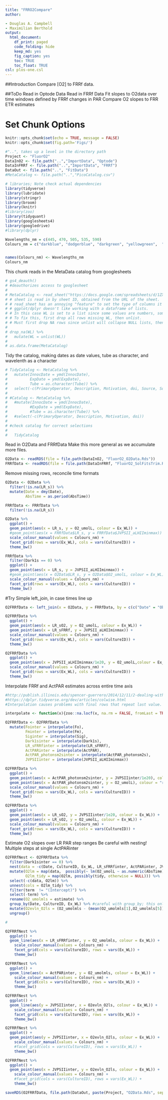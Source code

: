 ```yaml
---
title: "FRRO2Compare"
author:

- Douglas A. Campbell
- Maximilian Berthold
output:
  html_document:
    df_print: paged
    code_folding: hide
    keep_md: yes
    fig_caption: yes
    toc: TRUE
    toc_float: TRUE
csl: plos-one.csl
---
```


##Introduction
Compare [O2] to FRRf data.

##ToDo
Read in Optode Data
Read in FRRf Data
Fit slopes to O2data over time windows defined by FRRf changes in PAR
Compare O2 slopes to FRR ETR estimates


# Set Chunk Options
```r
knitr::opts_chunk$set(echo = TRUE, message = FALSE)
knitr::opts_chunk$set(fig.path='Figs/')
```

```r
#"..", takes up a level in the directory path
Project <- "FluorO2"
DataInO2 <- file.path("..","ImportData", "Optode")
DataInFRRf <- file.path("..","ImportData", "FRRf")
DataOut <- file.path("..", "FitData")
#MetaCatalog <- file.path("..","PicoCatalog.csv")

```

```r
# libraries; Note check actual dependencies
library(tidyverse)
library(lubridate)
library(stringr)
library(broom)
library(knitr)
#library(zoo)
library(tidyquant)
library(googlesheets4)
library(googledrive)
#library(dplyr)
```

```r
Wavelengths_nm = c(445, 470, 505, 535, 590)
Colours_nm = c("darkblue", "dodgerblue", "darkgreen", "yellowgreen",  "darkorange")


names(Colours_nm) <- Wavelengths_nm
Colours_nm

```

This chunk reads in the MetaData catalog from googlesheets 
```r
# gs4_deauth()
# #deauthorizes access to googlesheet
# 
# MetaCatalog <- read_sheet("https://docs.google.com/spreadsheets/d/1ZXpwR7Gfto-uRzVdXzMpQF4frbrvMLH_IyLqonFZRSw/edit#gid=0") %>%
# # sheet is read in by sheet ID, obtained from the URL of the sheet.
# # read_sheet has an annoying "feature" to set the type of columns it can't parse to a list.
# # ggplot/dplyr doesn't like working with a dataframe of lists.
# # In this case WL is set to a list since some values are numbers, some are strings, some are blank.
# # To fix this, first drop all rows missing WL, then unlist.
# # Must first drop NA rows since unlist will collapse NULL lists, then the unlisted WL is a shorter length than original WL column, which mutate doesn't like.
# 
# drop_na(WL) %>%
#   mutate(WL = unlist(WL))
# 
# as.data.frame(MetaCatalog)
```

Tidy the catalog, making dates as date values, tube as character, and wavelenth as a character
```r
# TidyCatalog <- MetaCatalog %>%
#   mutate(InnocDate = ymd(InnocDate),
#          ExpDate = ymd(ExpDate), 
#          Tube = as.character(Tube)) %>% 
#   select(-c(PrimaryOperator, Description, Motivation, doi, Source, SourceSalinity, Plate, Well))
# 
# #Catalog <- MetaCatalog %>%
#   #mutate(InnocDate = ymd(InnocDate),
#          #ExpDate = ymd(ExpDate),
#          #Tube = as.character(Tube)) %>%
#   #select(-c(PrimaryOperator, Description, Motivation, doi))
# 
# #check catalog for correct selections
# 
#   TidyCatalog
```



Read in O2Data and FRRfData
Make this more general as we accumulate more files.
```r
O2Data <- readRDS(file = file.path(DataInO2, "FluorO2_O2Data.Rds"))
FRRfData <- readRDS(file = file.path(DataInFRRf, "FluorO2_SolFitsTrim.Rds"))

```

Remove missing rows, reconcile time formats
```r
O2Data <- O2Data %>%
  filter(!is.na(LR_s)) %>%
  mutate(Date = dmy(Date),
         AbsTime = as.period(AbsTime))

FRRfData <- FRRfData %>%
  filter(!is.na(LR_s))
```

```r
O2Data %>%
  ggplot() +
  geom_point(aes(x = LR_s, y = O2_umolL, colour = Ex_WL)) +
  #geom_point(aes(x = FRRfData$LR_s, y = FRRfData$JVPSII_aLHIIminmax)) +
  scale_colour_manual(values = Colours_nm) +
  facet_grid(rows = vars(Ex_WL), cols = vars(CultureID)) +
  theme_bw()

FRRfData %>%
  filter(Dark1s == 0) %>%
  ggplot() +
  geom_point(aes(x = LR_s, y = JVPSII_aLHIIminmax)) +
  #geom_point(aes(x = O2Data$LR_s, y = O2Data$O2_umolL, colour = Ex_WL)) +
  scale_colour_manual(values = Colours_nm) +
  facet_grid(rows = vars(Ex_WL), cols = vars(CultureID)) +
  theme_bw()
```

#Try Simple left_join, in case times line up

```r
O2FRRfData <- left_join(x = O2Data, y = FRRfData, by = c(c("Date" = "ObsDate"), c("AbsTime" = "ObsTime"), "CultureID", "Ex_WL"), suffix = c("O2", "FRRf"), keep = FALSE)
```

```r
O2FRRfData %>%
  ggplot() +
  geom_point(aes(x = LR_sO2, y = O2_umolL, colour = Ex_WL)) +
  geom_point(aes(x = LR_sFRRf, y = JVPSII_aLHIIminmax)) +
  scale_colour_manual(values = Colours_nm) +
  facet_grid(rows = vars(Ex_WL), cols = vars(CultureID)) +
  theme_bw()

O2FRRfData %>%
  ggplot() +
  geom_point(aes(x = JVPSII_aLHIIminmax/1e20, y = O2_umolL,colour = Ex_WL)) +
  scale_colour_manual(values = Colours_nm) +
  facet_grid(rows = vars(Ex_WL), cols = vars(CultureID)) +
  theme_bw()

```

Interpolate FRRf and ActPAR estimates across entire time axis
```r
#http://publish.illinois.edu/spencer-guerrero/2014/12/11/2-dealing-with-missing-data-in-r-omit-approx-or-spline-part-1/
#https://dplyr.tidyverse.org/dev/articles/colwise.html
#Interpolation causes problems with final rows that repeat last value.

interpolate <- function(x){zoo::na.locf(x, na.rm = FALSE, fromLast = TRUE, type = "l", maxgap = Inf)}

O2FRRfData <- O2FRRfData %>%
  mutate(Fointer = interpolate(Fo),
         Fminter = interpolate(Fm),
         Siginter = interpolate(Sig),
         Dark1sinter = interpolate(Dark1s),
         LR_sFRRfinter = interpolate(LR_sFRRf),
         ActPARinter = interpolate(ActPAR),
         ActPAR_photonsm2sinter = interpolate(ActPAR_photonsm2s),
         JVPSIIinter = interpolate(JVPSII_aLHIIminmax))
```

```r
O2FRRfData %>%
  ggplot() +
  geom_point(aes(x = ActPAR_photonsm2sinter, y = JVPSIIinter/1e20), colour = "green") +
  geom_point(aes(x = ActPAR_photonsm2sinter, y = O2_umolL), colour = "red") +
  scale_colour_manual(values = Colours_nm) +
  facet_grid(rows = vars(Ex_WL), cols = vars(CultureID)) +
  theme_bw()

O2FRRfData %>%
  ggplot() +
  geom_point(aes(x = LR_sO2, y = JVPSIIinter/1e20, colour = Ex_WL)) +
  geom_point(aes(x = LR_sO2, y = O2_umolL, colour = Ex_WL)) +
  scale_colour_manual(values = Colours_nm) +
  facet_grid(rows = vars(Ex_WL), cols = vars(CultureID)) +
  theme_bw()
```

Estimate O2 slopes over LR PAR step ranges
Be careful with nesting!  Multiple steps at single ActPARinter
```r
O2FRRfNest <- O2FRRfData %>%
  filter(Dark1sinter == 0) %>%
  nest(data = -c(Date, CultureID, Ex_WL, LR_sFRRfinter, ActPARinter, JVPSIIinter)) %>%
  mutate(O2lm = map(data,  possibly(~ lm(O2_umolL ~ as.numeric(AbsTime), data = .x), otherwise = NULL)),
         O2lm_tidy = map(O2lm, possibly(tidy, otherwise = NULL))) %>%
  select(-c(data, O2lm)) %>%
  unnest(cols = O2lm_tidy) %>%
  filter(term  != "(Intercept)") %>%
  select(-term) %>%
  rename(O2_umolmls = estimate) %>%
  group_by(Date, CultureID, Ex_WL) %>% #careful with group_by; this only works with a single replication of each LR
  mutate(O2evln_O2ls = (O2_umolmls - (mean(O2_umolmls[1],O2_umolmls[5])))*6.022e17) %>%
  ungroup()

#

```

```r
O2FRRfNest %>%
  ggplot() +
  geom_line(aes(x = LR_sFRRfinter, y = O2_umolmls, colour = Ex_WL)) +
    scale_colour_manual(values = Colours_nm) +
    facet_grid(cols = vars(CultureID), rows = vars(Ex_WL)) +
    theme_bw()

O2FRRfNest %>%
  ggplot() +
  geom_line(aes(x = ActPARinter, y = O2_umolmls, colour = Ex_WL)) +
    scale_colour_manual(values = Colours_nm) +
    facet_grid(cols = vars(CultureID), rows = vars(Ex_WL)) +
    theme_bw()

O2FRRfNest %>%
  ggplot() +
  geom_line(aes(y = JVPSIIinter, x = O2evln_O2ls, colour = Ex_WL)) +
    scale_colour_manual(values = Colours_nm) +
    facet_grid(cols = vars(CultureID), rows = vars(Ex_WL)) +
    theme_bw()

O2FRRfNest %>%
  ggplot() +
  geom_point(aes(y = JVPSIIinter, x = O2evln_O2ls, colour = Ex_WL)) +
    scale_colour_manual(values = Colours_nm) +
    #facet_grid(cols = vars(CultureID), rows = vars(Ex_WL)) +
    theme_bw()

O2FRRfNest %>%
  ggplot() +
  geom_point(aes(x = JVPSIIinter, y = O2evln_O2ls, colour = Ex_WL)) +
    scale_colour_manual(values = Colours_nm) +
    #facet_grid(cols = vars(CultureID), rows = vars(Ex_WL)) +
    theme_bw()
```

```r
saveRDS(O2FRRfData, file.path(DataOut, paste(Project, "O2Data.Rds", sep = "_"), fsep = .Platform$file.sep))
```


